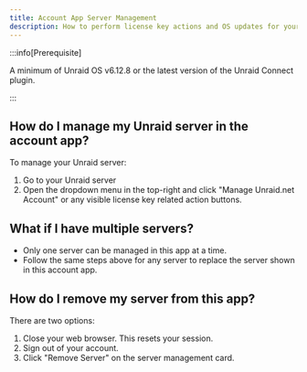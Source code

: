 ```yaml
---
title: Account App Server Management
description: How to perform license key actions and OS updates for your server(s)
---
```


:::info[Prerequisite]

A minimum of Unraid OS v6.12.8 or the latest version of the Unraid Connect plugin.

:::

## How do I manage my Unraid server in the account app?

To manage your Unraid server:

1. Go to your Unraid server
2. Open the dropdown menu in the top-right and click "Manage Unraid.net Account" or any visible license key related action buttons.

## What if I have multiple servers?

- Only one server can be managed in this app at a time.
- Follow the same steps above for any server to replace the server shown in this account app.

## How do I remove my server from this app?

There are two options:

1. Close your web browser. This resets your session.
2. Sign out of your account.
3. Click "Remove Server" on the server management card.

